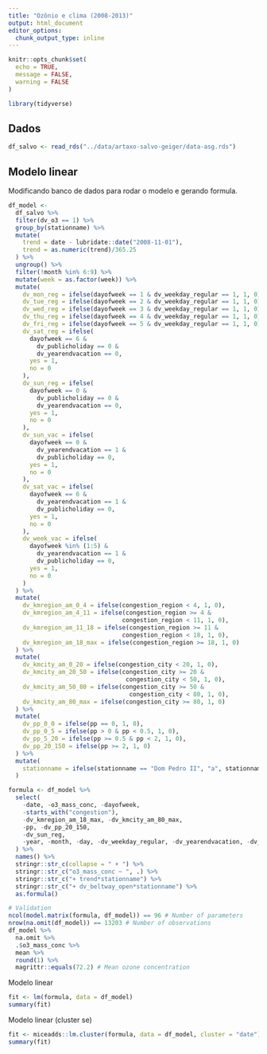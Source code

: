 ```yaml
---
title: "Ozônio e clima (2008-2013)"
output: html_document
editor_options: 
  chunk_output_type: inline
---
```


```r
knitr::opts_chunk$set(
  echo = TRUE,
  message = FALSE,
  warning = FALSE
)
```

```r
library(tidyverse)
```

## Dados

```r
df_salvo <- read_rds("../data/artaxo-salvo-geiger/data-asg.rds")
```

## Modelo linear

Modificando banco de dados para rodar o modelo e gerando formula.

```r
df_model <- 
  df_salvo %>%
  filter(dv_o3 == 1) %>%
  group_by(stationname) %>%
  mutate(
    trend = date - lubridate::date("2008-11-01"),
    trend = as.numeric(trend)/365.25
  ) %>%
  ungroup() %>%
  filter(!month %in% 6:9) %>% 
  mutate(week = as.factor(week)) %>%
  mutate(
    dv_mon_reg = ifelse(dayofweek == 1 & dv_weekday_regular == 1, 1, 0),
    dv_tue_reg = ifelse(dayofweek == 2 & dv_weekday_regular == 1, 1, 0),
    dv_wed_reg = ifelse(dayofweek == 3 & dv_weekday_regular == 1, 1, 0),
    dv_thu_reg = ifelse(dayofweek == 4 & dv_weekday_regular == 1, 1, 0),
    dv_fri_reg = ifelse(dayofweek == 5 & dv_weekday_regular == 1, 1, 0),
    dv_sat_reg = ifelse(
      dayofweek == 6 & 
        dv_publicholiday == 0 &
        dv_yearendvacation == 0, 
      yes = 1, 
      no = 0
    ),
    dv_sun_reg = ifelse(
      dayofweek == 0 & 
        dv_publicholiday == 0 &
        dv_yearendvacation == 0, 
      yes = 1, 
      no = 0
    ),
    dv_sun_vac = ifelse(
      dayofweek == 0 & 
        dv_yearendvacation == 1 &
        dv_publicholiday == 0,
      yes = 1, 
      no = 0
    ),
    dv_sat_vac = ifelse(
      dayofweek == 6 & 
        dv_yearendvacation == 1 &
        dv_publicholiday == 0,
      yes = 1,
      no = 0
    ),
    dv_week_vac = ifelse(
      dayofweek %in% (1:5) & 
        dv_yearendvacation == 1 &
        dv_publicholiday == 0, 
      yes = 1, 
      no = 0
    )
  ) %>%
  mutate(
    dv_kmregion_am_0_4 = ifelse(congestion_region < 4, 1, 0),
    dv_kmregion_am_4_11 = ifelse(congestion_region >= 4 & 
                                congestion_region < 11, 1, 0),
    dv_kmregion_am_11_18 = ifelse(congestion_region >= 11 &
                                congestion_region < 18, 1, 0),
    dv_kmregion_am_18_max = ifelse(congestion_region >= 18, 1, 0)
  ) %>% 
  mutate(
    dv_kmcity_am_0_20 = ifelse(congestion_city < 20, 1, 0),
    dv_kmcity_am_20_50 = ifelse(congestion_city >= 20 &
                                 congestion_city < 50, 1, 0),
    dv_kmcity_am_50_80 = ifelse(congestion_city >= 50 &
                                  congestion_city < 80, 1, 0),
    dv_kmcity_am_80_max = ifelse(congestion_city >= 80, 1, 0)
  ) %>%
  mutate(
    dv_pp_0_0 = ifelse(pp == 0, 1, 0),
    dv_pp_0_5 = ifelse(pp > 0 & pp < 0.5, 1, 0),
    dv_pp_5_20 = ifelse(pp >= 0.5 & pp < 2, 1, 0),
    dv_pp_20_150 = ifelse(pp >= 2, 1, 0)
  ) %>% 
  mutate(
    stationname = ifelse(stationname == "Dom Pedro II", "a", stationname)
  )

formula <- df_model %>%
  select(
    -date, -o3_mass_conc, -dayofweek,
    -starts_with("congestion"),
    -dv_kmregion_am_18_max, -dv_kmcity_am_80_max,
    -pp, -dv_pp_20_150,
    -dv_sun_reg,
    -year, -month, -day, -dv_weekday_regular, -dv_yearendvacation, -dv_o3
  ) %>%
  names() %>%
  stringr::str_c(collapse = " + ") %>%
  stringr::str_c("o3_mass_conc ~ ", .) %>%
  stringr::str_c("+ trend*stationname") %>%
  stringr::str_c("+ dv_beltway_open*stationname") %>%
  as.formula()

# Validation
ncol(model.matrix(formula, df_model)) == 96 # Number of parameters
nrow(na.omit(df_model)) == 13203 # Number of observations
df_model %>% 
  na.omit %>% 
  .$o3_mass_conc %>% 
  mean %>% 
  round(1) %>%
  magrittr::equals(72.2) # Mean ozone concentration
```

Modelo linear 

```r
fit <- lm(formula, data = df_model)
summary(fit)
```

Modelo linear (cluster se)

```r
fit <- miceadds::lm.cluster(formula, data = df_model, cluster = "date")
summary(fit)
```


